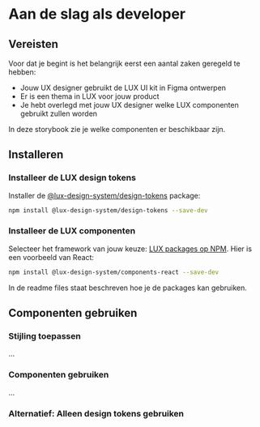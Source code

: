 
<Meta title="Aan de slag/Ontwikkelen/Aan de slag" />

[kwaliteit-componenten]: /docs/lux-kwaliteitseisen-componenten--docs
[community-component-aanleveren]: /docs/aan-de-slag-community-component-aanleveren--docs

# Aan de slag als developer

## Vereisten

Voor dat je begint is het belangrijk eerst een aantal zaken geregeld te hebben:

- Jouw UX designer gebruikt de LUX UI kit in Figma ontwerpen
- Er is een thema in LUX voor jouw product
- Je hebt overlegd met jouw UX designer welke LUX componenten gebruikt zullen worden

In deze storybook zie je welke componenten er beschikbaar zijn.

## Installeren

### Installeer de LUX design tokens

Installer de [@lux-design-system/design-tokens](https://www.npmjs.com/package/@lux-design-system/design-tokens) package:

```bash
npm install @lux-design-system/design-tokens --save-dev
```

### Installeer de LUX componenten

Selecteer het framework van jouw keuze: [LUX packages op NPM](https://www.npmjs.com/org/lux-design-system). Hier is een voorbeeld van React:

```bash
npm install @lux-design-system/components-react --save-dev
```

In de readme files staat beschreven hoe je de packages kan gebruiken.

## Componenten gebruiken

### Stijling toepassen

...

### Componenten gebruiken

...

### Alternatief: Alleen design tokens gebruiken
